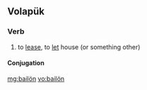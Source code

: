 ==Volapük==

===Verb===
{{head|vo|verb}}

# {{label|vo|transitive}} to [[lease]], to [[let]] house (or something other)

====Conjugation====
{{vo-conj}}

[[mg:bailön]]
[[vo:bailön]]